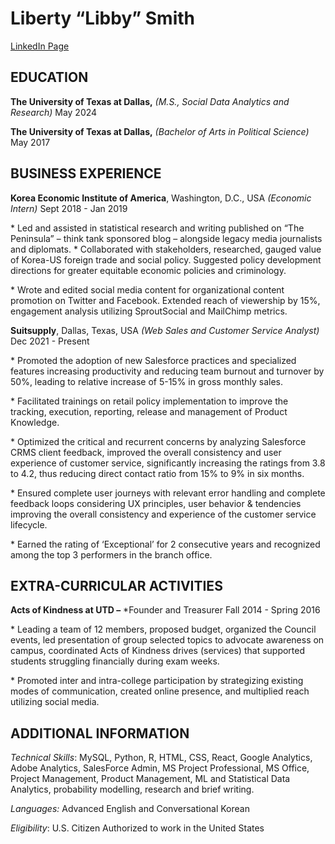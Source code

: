 # Liberty "Libby" Smith

[LinkedIn Page](www.linkedin.com/in/liberty-libby-smith-aa6257156)

## EDUCATION

**The University of Texas at Dallas,** *(M.S., Social Data Analytics and Research)* May 2024

**The University of Texas at Dallas,** *(Bachelor of Arts in Political Science)* May 2017

## BUSINESS EXPERIENCE

**Korea Economic Institute of America**, Washington, D.C., USA *(Economic Intern)* Sept 2018 - Jan 2019

\* Led and assisted in statistical research and writing published on "The Peninsula" -- think tank sponsored blog -- alongside legacy media journalists and diplomats. \* Collaborated with stakeholders, researched, gauged value of Korea-US foreign trade and social policy. Suggested policy development directions for greater equitable economic policies and criminology.

\* Wrote and edited social media content for organizational content promotion on Twitter and Facebook. Extended reach of viewership by 15%, engagement analysis utilizing SproutSocial and MailChimp metrics.

**Suitsupply**, Dallas, Texas, USA *(Web Sales and Customer Service Analyst)* Dec 2021 - Present

\* Promoted the adoption of new Salesforce practices and specialized features increasing productivity and reducing team burnout and turnover by 50%, leading to relative increase of 5-15% in gross monthly sales.

\* Facilitated trainings on retail policy implementation to improve the tracking, execution, reporting, release and management of Product Knowledge.

\* Optimized the critical and recurrent concerns by analyzing Salesforce CRMS client feedback, improved the overall consistency and user experience of customer service, significantly increasing the ratings from 3.8 to 4.2, thus reducing direct contact ratio from 15% to 9% in six months.

\* Ensured complete user journeys with relevant error handling and complete feedback loops considering UX principles, user behavior & tendencies improving the overall consistency and experience of the customer service lifecycle.

\* Earned the rating of 'Exceptional' for 2 consecutive years and recognized among the top 3 performers in the branch office.

## EXTRA-CURRICULAR ACTIVITIES

**Acts of Kindness at UTD --** \*Founder and Treasurer Fall 2014 - Spring 2016

\* Leading a team of 12 members, proposed budget, organized the Council events, led presentation of group selected topics to advocate awareness on campus, coordinated Acts of Kindness drives (services) that supported students struggling financially during exam weeks.

\* Promoted inter and intra-college participation by strategizing existing modes of communication, created online presence, and multiplied reach utilizing social media.

## ADDITIONAL INFORMATION

*Technical Skills*: MySQL, Python, R, HTML, CSS, React, Google Analytics, Adobe Analytics, SalesForce Admin, MS Project Professional, MS Office, Project Management, Product Management, ML and Statistical Data Analytics, probability modelling, research and brief writing.

*Languages:* Advanced English and Conversational Korean

*Eligibility*: U.S. Citizen Authorized to work in the United States
